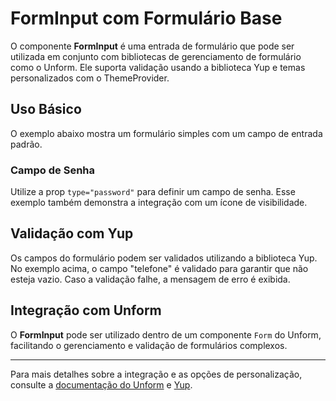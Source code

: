 

<Meta of={FormInputStories} />

# FormInput com Formulário Base

O componente **FormInput** é uma entrada de formulário que pode ser utilizada em conjunto com bibliotecas de gerenciamento de formulário como o Unform. Ele suporta validação usando a biblioteca Yup e temas personalizados com o ThemeProvider.

## Uso Básico

O exemplo abaixo mostra um formulário simples com um campo de entrada padrão.

<Canvas of={FormInputStories.Default} />
<Controls />

### Campo de Senha

Utilize a prop `type="password"` para definir um campo de senha. Esse exemplo também demonstra a integração com um ícone de visibilidade.

<Canvas of={FormInputStories.PasswordInput} />

## Validação com Yup

<Canvas of={FormInputStories.Default} />

Os campos do formulário podem ser validados utilizando a biblioteca Yup. No exemplo acima, o campo "telefone" é validado para garantir que não esteja vazio. Caso a validação falhe, a mensagem de erro é exibida.

## Integração com Unform

O **FormInput** pode ser utilizado dentro de um componente `Form` do Unform, facilitando o gerenciamento e validação de formulários complexos.

---

Para mais detalhes sobre a integração e as opções de personalização, consulte a [documentação do Unform](https://unform-rocketseat.vercel.app/quick-start/) e [Yup](https://github.com/jquense/yup).
